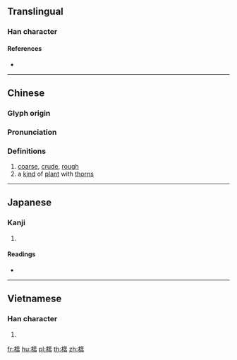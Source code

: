 {{character info/new}}
==Translingual==

===Han character===
{{Han char|rn=75|rad=木|as=09|sn=13|four=44964|canj=DTJR|ids=⿰木苦}}

====References====
* {{Han ref|kx=0540.030|dkj=15144|dj=0927.110|hdz=21225.030|uh=695B|ud=26971|bh=B7B1|bd=47025}}

----

==Chinese==
{{zh-forms}}

===Glyph origin===
{{Han etym}}

===Pronunciation===
{{zh-pron
|m=kǔ,hù
|c=fu2,wu6
|mc=y
|oc=y
|ma=
|cat=a,n
}}

===Definitions===
{{zh-hanzi}}

# [[coarse]], [[crude]], [[rough]]
# a [[kind]] of [[plant]] with [[thorn]]s

----

==Japanese==

===Kanji===
{{ja-kanji|grade=|rs=木09}}

# {{defn|lang=ja|sort=木09}}

====Readings====
* {{ja-readings|on=[[こ]] (ko), [[ご]] (go)|kun=}}

----

==Vietnamese==

===Han character===
{{vi-readings|rs=木09|hanviet=gỗ}}

# {{defn|lang=vi|sort=木09}}

[[fr:楛]]
[[hu:楛]]
[[pl:楛]]
[[th:楛]]
[[zh:楛]]
